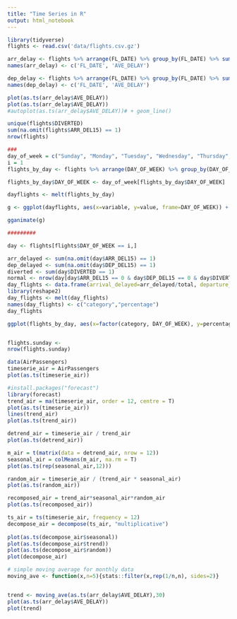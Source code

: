 ```yaml
---
title: "Time Series in R"
output: html_notebook
---
```


```r
library(tidyverse)
flights <- read.csv('data/flights.csv.gz')
```

```r
arr_delay <- flights %>% arrange(FL_DATE) %>% group_by(FL_DATE) %>% summarise(mean(ARR_DELAY, na.rm = TRUE))
names(arr_delay) <- c('FL_DATE', 'AVE_DELAY')

dep_delay <- flights %>% arrange(FL_DATE) %>% group_by(FL_DATE) %>% summarise(mean(DEP_DELAY, na.rm = TRUE))
names(dep_delay) <- c('FL_DATE', 'AVE_DELAY')

plot(as.ts(arr_delay$AVE_DELAY))
plot(as.ts(arr_delay$AVE_DELAY))
#autoplot(as.ts(arr_delay$AVE_DELAY))# + geom_line()
```

```r
unique(flights$DIVERTED)
sum(na.omit(flights$ARR_DEL15) == 1)
nrow(flights)

###
day_of_week = c("Sunday", "Monday", "Tuesday", "Wednesday", "Thursday", "Friday", "Saturday")
i = 1
flights_by_day <- flights %>% arrange(DAY_OF_WEEK) %>% group_by(DAY_OF_WEEK) %>% summarise(per_arr=sum(ARR_DEL15, na.rm=TRUE)/n(), per_dep=sum(DEP_DEL15, na.rm=TRUE)/n(), div=sum(DIVERTED)/n(), normal=sum(ARR_DEL15 == 0 & DEP_DEL15 == 0 & DIVERTED == 0, na.rm=TRUE)/n())

flights_by_day$DAY_OF_WEEK <- day_of_week[flights_by_day$DAY_OF_WEEK]

dayflights <- melt(flights_by_day)

g <- ggplot(dayflights, aes(x=variable, y=value, frame=DAY_OF_WEEK)) + geom_bar(stat = "identity", position = "identity")

gganimate(g)

#########

day <- flights[flights$DAY_OF_WEEK == i,]

arr_delayed <- sum(na.omit(day$ARR_DEL15) == 1)
dep_delayed <- sum(na.omit(day$DEP_DEL15) == 1)
diverted <- sum(day$DIVERTED == 1)
normal <- nrow(day[day$ARR_DEL15 == 0 & day$DEP_DEL15 == 0 & day$DIVERTED == 0,])
day_flights <- data.frame(arrival_delayed=arr_delayed/total, departure_delayed=dep_delayed/total, diverted=diverted/total, normal=normal/total)
library(reshape2)
day_flights <- melt(day_flights)
names(day_flights) <- c("category","percentage")
day_flights

ggplot(flights_by_day, aes(x=factor(category, DAY_OF_WEEK), y=percentage)) + geom_bar(stat = "identity") + ggtitle(day_of_week[i])


flights.sunday <- 
nrow(flights.sunday)
```


```r
data(AirPassengers)
timeserie_air = AirPassengers
plot(as.ts(timeserie_air))
```

```r
#install.packages("forecast")
library(forecast)
trend_air = ma(timeserie_air, order = 12, centre = T)
plot(as.ts(timeserie_air))
lines(trend_air)
plot(as.ts(trend_air))
```

```r
detrend_air = timeserie_air / trend_air
plot(as.ts(detrend_air))
```

```r
m_air = t(matrix(data = detrend_air, nrow = 12))
seasonal_air = colMeans(m_air, na.rm = T)
plot(as.ts(rep(seasonal_air,12)))
```

```r
random_air = timeserie_air / (trend_air * seasonal_air)
plot(as.ts(random_air))
```

```r
recomposed_air = trend_air*seasonal_air*random_air
plot(as.ts(recomposed_air))
```

```r
ts_air = ts(timeserie_air, frequency = 12)
decompose_air = decompose(ts_air, "multiplicative")
 
plot(as.ts(decompose_air$seasonal))
plot(as.ts(decompose_air$trend))
plot(as.ts(decompose_air$random))
plot(decompose_air)
```

```r
# simple moving average for monthly data
moving_ave <- function(x,n=5){stats::filter(x,rep(1/n,n), sides=2)}


trend <- moving_ave(as.ts(arr_delay$AVE_DELAY),30)
plot(as.ts(arr_delay$AVE_DELAY))
plot(trend)

```


